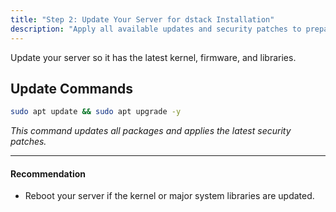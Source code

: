 ```yaml
---
title: "Step 2: Update Your Server for dstack Installation"
description: "Apply all available updates and security patches to prepare your system for dstack."
---
```



Update your server so it has the latest kernel, firmware, and libraries. 

## Update Commands

```bash
sudo apt update && sudo apt upgrade -y
```

*This command updates all packages and applies the latest security patches.*

---

#### Recommendation
- Reboot your server if the kernel or major system libraries are updated.


